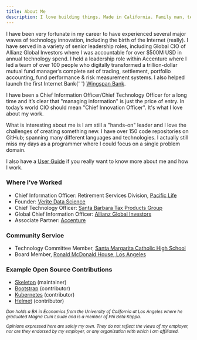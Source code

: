 ```yaml
---
title: About Me
description: I love building things. Made in California. Family man, technologist and Hacker News aficionado. Eternally curious.
---
```


I have been very fortunate in my career to have experienced several major waves of technology innovation, including the birth of the Internet (really). I have served in a variety of senior leadership roles, including Global CIO of Allianz Global Investors where I was accountable for over $500M USD in annual technology spend. I held a leadership role within Accenture where I led a team of over 100 people who digitally transformed a trillion-dollar mutual fund manager’s complete set of trading, settlement, portfolio accounting, fund performance & risk measurement systems. I also helped launch the first Internet Bank{' '} [Wingspan Bank](https://en.wikipedia.org/wiki/Wingspan_Bank).

I have been a Chief Information Officer/Chief Technology Officer for a long time and it’s clear that "managing information" is just the price of entry. In today’s world CIO should mean "Chief Innovation Officer". It's what I love about my work.

What is interesting about me is I am still a "hands-on" leader and I love the challenges of creating something new. I have over 150 code repositories on GitHub; spanning many different languages and technologies. I actually still miss my days as a programmer where I could focus on a single problem domain.

I also have a [User Guide](https://dstroot.github.io/readme/) if you really want to know more about me and how I work.

### Where I’ve Worked

- Chief Information Officer: Retirement Services Division, [Pacific Life](https://www.pacificlife.com/)
- Founder: [Verite Data Science](https://veritedatascience.com/)
- Chief Technology Officer: [Santa Barbara Tax Products Group](https://www.sbtpg.com/)
- Global Chief Information Officer: [Allianz Global Investors](https://www.allianzgi.com/)
- Associate Partner: [Accenture](https://www.accenture.com/us-en)

### Community Service

- Technology Committee Member, [Santa Margarita Catholic High School](https://www.smhs.org/)
- Board Member, [Ronald McDonald House, Los Angeles](https://rmhcsc.org/)

### Example Open Source Contributions

- [Skeleton](https://github.com/dstroot/skeleton) (maintainer)
- [Bootstrap](https://getbootstrap.com/) (contributor)
- [Kubernetes](https://kubernetes.io/) (contributor)
- [Helmet](https://helmetjs.github.io/) (contributor)

<small className="mt-6">

_Dan holds a BA in Economics from the University of California at Los Angeles where he graduated Magna Cum Laude and is a member of Phi Beta Kappa._

_Opinions expressed here are solely my own. They do not reflect the views of my employer, nor are they endorsed by my employer, or any organization with which I am affiliated._

</small>

